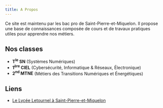 ```yaml
---
title: A Propos
---
```


Ce site est maintenu par les bac pro de Saint-Pierre-et-Miquelon. Il propose une base de connaissances composée de cours et de travaux pratiques utiles pour apprendre nos métiers.

## Nos classes

* **T<sup>le</sup> SN** (Systèmes Numériques)
* **1<sup>ère</sup> CIEL** (Cybersécurité, Informatique & Réseaux, Électronique)
* **2<sup>nd</sup> MTNE** (Métiers des Transitions Numériques et Énergétiques)

## Liens

* [Le Lycée Letournel à Saint-Pierre-et-Miquelon](https://letournel.lycee.ac-normandie.fr/)
